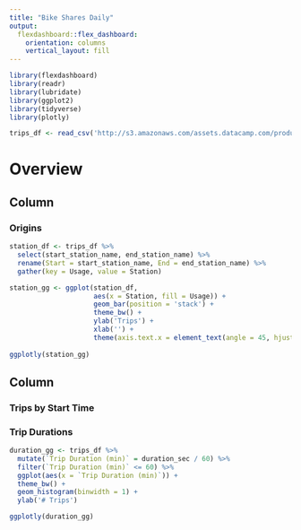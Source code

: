 ```yaml
---
title: "Bike Shares Daily"
output: 
  flexdashboard::flex_dashboard:
    orientation: columns
    vertical_layout: fill
---
```


```r
library(flexdashboard)
library(readr)
library(lubridate)
library(ggplot2)
library(tidyverse)
library(plotly)

trips_df <- read_csv('http://s3.amazonaws.com/assets.datacamp.com/production/course_6355/datasets/sanfran_bikeshare_joined_oneday.csv')
```

Overview
===================================== 

Column {data-width=650}
-----------------------------------------------------------------------

### Origins

```r
station_df <- trips_df %>%
  select(start_station_name, end_station_name) %>%
  rename(Start = start_station_name, End = end_station_name) %>%
  gather(key = Usage, value = Station)

station_gg <- ggplot(station_df,
                     aes(x = Station, fill = Usage)) +
                     geom_bar(position = 'stack') +
                     theme_bw() +
                     ylab('Trips') +
                     xlab('') +
                     theme(axis.text.x = element_text(angle = 45, hjust = 1))
                
ggplotly(station_gg)     

```

Column {data-width=350}
-----------------------------------------------------------------------


### Trips by Start Time


### Trip Durations

```r

duration_gg <- trips_df %>%
  mutate(`Trip Duration (min)` = duration_sec / 60) %>%
  filter(`Trip Duration (min)` <= 60) %>%
  ggplot(aes(x = `Trip Duration (min)`)) +
  theme_bw() +
  geom_histogram(binwidth = 1) +
  ylab('# Trips')

ggplotly(duration_gg)
```

